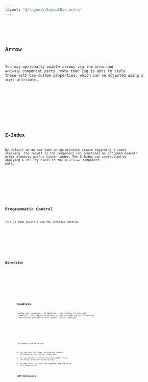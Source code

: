 ```yaml
---
layout: '@/layouts/LayoutDoc.astro'
---
```








<Preview client:load>
	<Fragment slot="preview">
		<Default client:visible />
	</Fragment>
	<Fragment slot="code">
		<Code code={DefaultRaw} lang="tsx" />
	</Fragment>
</Preview>

## Arrow

You may optionally enable arrows via the `Arrow` and `ArrowTip` component parts. Note that Zag.js opts to style these with CSS custom properties, which can be adjusted using a `style` attribute.

<Preview client:load>
	<Fragment slot="preview">
		<Arrow client:visible />
	</Fragment>
	<Fragment slot="code">
		<Code code={ArrowRaw} lang="tsx" />
	</Fragment>
</Preview>

## Z-Index

By default we do not take an opinionated stance regarding z-index stacking. The result is the component can sometimes be occluded beneath other elements with a higher index. The Z-Index can controlled by applying a utility class to the `Positioner` component part.

<Preview client:load>
	<Fragment slot="preview">
		<ZIndex client:visible />
	</Fragment>
	<Fragment slot="code">
		<Code code={ZIndexRaw} lang="tsx" />
	</Fragment>
</Preview>

## Programmatic Control

This is made possible via the Provider Pattern.

<Preview client:load>
	<Fragment slot="preview">
		<Programmatic client:visible />
	</Fragment>
	<Fragment slot="code">
		<Code code={ProgrammaticRaw} lang="tsx" />
	</Fragment>
</Preview>

## Direction

<Preview client:load>
	<Fragment slot="preview">
		<Dir client:visible />
	</Fragment>
	<Fragment slot="code">
		<Code code={DirRaw} lang="tsx" />
	</Fragment>
</Preview>

## Headless

Unlike most components in Skeleton, this feature is provided "headless". This means no default styles are applied out of the box. This ensures you retain full control of all styling.

<Preview client:load>
	<Fragment slot="preview">
		<Headless client:visible />
	</Fragment>
	<Fragment slot="code">
		<Code code={HeadlessRaw} lang="svelte" />
	</Fragment>
</Preview>

The benefits are as follows:

- You can make the `Trigger` surround any element, including an icon, button, image, etc.
- You can modify the entire structure within `Content`, including custom markup and styling.
- You may place the `CloseTrigger` anywhere, and use it as an X close option.

## API Reference

<ApiTable />
